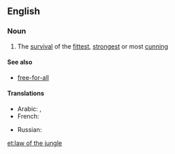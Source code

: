 ==English==

===Noun===
{{wikipedia}}
{{en-noun|head=[[law]] of the [[jungle]]|-}}

# {{context|idiomatic|lang=en}} The [[survival]] of the [[fittest]], [[strongest]] or most [[cunning]]

====See also====
* [[free-for-all]]

====Translations====
{{trans-top|The survival of the fittest}}
* Arabic: {{t|ar|شريعَة الغاب|f}}, {{t|ar|قانون الغابَة|m}}
* French: {{t+|fr|loi de la jungle|f}}
{{trans-mid}}
* Russian: {{t|ru|зако́н джу́нглей|m}}
{{trans-bottom}}

[[et:law of the jungle]]